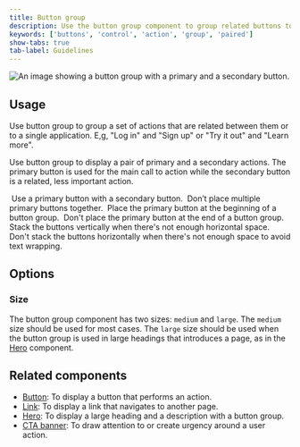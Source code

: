 ```yaml
---
title: Button group
description: Use the button group component to group related buttons together.
keywords: ['buttons', 'control', 'action', 'group', 'paired']
show-tabs: true
tab-label: Guidelines
---
```


![An image showing a button group with a primary and a secondary button.](https://github.com/primer/brand/assets/6951037/3b8d5346-31d5-4820-baaf-056d9063f203)

## Usage

Use button group to group a set of actions that are related between them or to a single application. E,g, "Log in" and "Sign up" or "Try it out" and "Learn more".

Use button group to display a pair of primary and a secondary actions. The primary button is used for the main call to action while the secondary button is a related, less important action.

<DoDontContainer>
  <Do>
    <img src="https://github.com/primer/brand/assets/6951037/c69ae38e-819b-4e03-9b92-665a479f188a" alt="" />
    <Caption>Use a primary button with a secondary button.</Caption>
  </Do>
  <Dont>
    <img src="https://github.com/primer/brand/assets/6951037/c4c5c0de-2a46-4dbb-802a-0a6739d31d3a" alt="" />
    <Caption>Don’t place multiple primary buttons together.</Caption>
  </Dont>
</DoDontContainer>

<DoDontContainer>
  <Do>
    <img src="https://github.com/primer/brand/assets/6951037/9918ba9b-57ea-4a32-b51b-2460554900a9" alt="" />
    <Caption>Place the primary button at the beginning of a button group.</Caption>
  </Do>
  <Dont>
    <img src="https://github.com/primer/brand/assets/6951037/cb151d26-2597-45e7-b271-62d64c3c292d" alt="" />
    <Caption>Don't place the primary button at the end of a button group.</Caption>
  </Dont>
</DoDontContainer>

<DoDontContainer>
  <Do>
    <img src="https://github.com/primer/brand/assets/6951037/97f95652-8802-418a-bf4b-7d9800c038fc" alt="" />
    <Caption>Stack the buttons vertically when there's not enough horizontal space.</Caption>
  </Do>
  <Dont>
    <img src="https://github.com/primer/brand/assets/6951037/ef165552-94e1-4377-a9db-d8e9355af4eb" alt="" />
    <Caption>Don't stack the buttons horizontally when there's not enough space to avoid text wrapping.</Caption>
  </Dont>
</DoDontContainer>

## Options

### Size

The button group component has two sizes: `medium` and `large`. The `medium` size should be used for most cases. The `large` size should be used when the button group is used in large headings that introduces a page, as in the [Hero](/components/Hero) component.

## Related components

- [Button](/components/Button): To display a button that performs an action.
- [Link](/components/Link): To display a link that navigates to another page.
- [Hero](/components/Hero): To display a large heading and a description with a button group.
- [CTA banner](/components/CTABanner): To draw attention to or create urgency around a user action.
